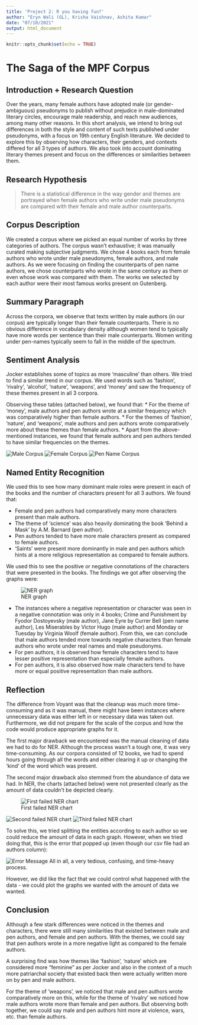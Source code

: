 ```yaml
---
title: 'Project 2: R you having fun?'
author: "Eryn Wali (GL), Krisha Vaishnav, Ashita Kumar"
date: "07/10/2021"
output: html_document
---
```


```r
knitr::opts_chunk$set(echo = TRUE)
```

# The Saga of the MPF Corpus

## Introduction + Research Question 
Over the years, many female authors have adopted male (or gender-ambiguous) pseudonyms to publish without prejudice in male-dominated literary circles, encourage male readership, and reach new audiences, among many other reasons. In this short analysis, we intend to bring out differences in both the style and content of such texts published under pseudonyms, with a focus on 19th century English literature. We decided to explore this by observing how characters, their genders, and contexts differed for all 3 types of authors. We also took into account dominating literary themes present and focus on the differences or similarities between them.


## Research Hypothesis 
> There is a statistical difference in the way gender and themes are portrayed when female authors who write under male pseudonyms are compared with their female and male author counterparts.


## Corpus Description 
We created a corpus where we picked an equal number of works by three categories of authors. The corpus wasn’t exhaustive; it was manually curated making subjective judgments. We chose 4 books each from female authors who wrote under male pseudonyms, female authors, and male authors. As we were focusing on finding the counterparts of pen name authors, we chose counterparts who wrote in the same century as them or even whose work was compared with them. The works we selected by each author were their most famous works present on Gutenberg. 


## Summary Paragraph 
Across the corpora, we observe that texts written by male authors (in our corpus) are typically longer than their female counterparts. There is no obvious difference in vocabulary density although women tend to typically have more words per sentence than their male counterparts. Women writing under pen-names typically seem to fall in the middle of the spectrum. 


## Sentiment Analysis 
Jocker establishes some of topics as more ‘masculine’ than others. We tried to find a similar trend in our corpus. We used words such as ‘fashion’, ‘rivalry’, ‘alcohol’, ‘nature’, ‘weapons’, and ‘money’ and saw the frequency of these themes present in all 3 corpora. 

Observing these tables (attached below), we found that:
* For the theme of ‘money’, male authors and pen authors wrote at a similar frequency which was comparatively higher than female authors.
* For the themes of ‘fashion’, ‘nature’, and ‘weapons’, male authors and pen authors wrote comparatively more about these themes than female authors.
* Apart from the above-mentioned instances, we found that female authors and pen authors tended to have similar frequencies on the themes.

![Male Corpus](\Users\erynw\OneDrive\Desktop\intro to digital humanities\idh_project_2\sent1.jpeg)
![Female Corpus](\Users\erynw\OneDrive\Desktop\intro to digital humanities\idh_project_2\sent2.jpeg)
![Pen Name Corpus](\Users\erynw\OneDrive\Desktop\intro to digital humanities\idh_project_2\sent3.jpeg)

## Named Entity Recognition 
We used this to see how many dominant male roles were present in each of the books and the number of characters present for all 3 authors. We found that:


* Female and pen authors had comparatively many more characters present than male authors.
* The theme of ‘science’ was also heavily dominating the book ‘Behind a Mask’ by A.M. Barnard (pen author).
* Pen authors tended to have more male characters present as compared to female authors.
* ‘Saints’ were present more dominantly in male and pen authors which hints at a more religious representation as compared to female authors.

We used this to see the positive or negative connotations of the characters that were presented in the books. The findings we got after observing the graphs were:

![NER graph](\Users\erynw\OneDrive\Desktop\intro to digital humanities\idh_project_2\ner_final.jpeg)

- The instances where a negative representation or character was seen in a negative connotation was only in 4 books; Crime and Punishment by Fyodor Dostoyevsky (male author), Jane Eyre by Currer Bell (pen name author), Les Miserables by Victor Hugo (male author) and Monday or Tuesday by Virginia Woolf (female author). From this, we can conclude that male authors tended more towards negative characters than female authors who wrote under real names and male pseudonyms. 
- For pen authors, it is observed how female characters tend to have lesser positive representation than especially female authors.
- For pen authors, it is also observed how male characters tend to have more or equal positive representation than male authors.


## Reflection 

The difference from Voyant was that the cleanup was much more time-consuming and as it was manual, there might have been instances where unnecessary data was either left in or necessary data was taken out. Furthermore, we did not prepare for the scale of the corpus and how the code would produce appropriate graphs for it.

The first major drawback we encountered was the manual cleaning of data we had to do for NER. Although the process wasn’t a tough one, it was very time-consuming. As our corpora consisted of 12 books, we had to spend hours going through all the words and either clearing it up or changing the ‘kind’ of the word which was present.

The second major drawback also stemmed from the abundance of data we had. In NER, the charts (attached below) were not presented clearly as the amount of data couldn’t be depicted clearly. 

![First failed NER chart](/Users/erynw/OneDrive/Desktop/intro to digital humanities/idh_project_2/ner_chart.jpeg)

![Second failed NER chart](\Users\erynw\OneDrive\Desktop\intro to digital humanities\idh_project_2\ner_chart_2.jpeg)
![Third failed NER chart](\Users\erynw\OneDrive\Desktop\intro to digital humanities\idh_project_2\ner_error.jpeg)

To solve this, we tried splitting the entities according to each author so we could reduce the amount of data in each graph. However, when we tried doing that, this is the error that popped up (even though our csv file had an authors column): 

![Error Message](\Users\erynw\OneDrive\Desktop\intro to digital humanities\idh_project_2\error.jpeg)
All in all, a very tedious, confusing, and time-heavy process.

However, we did like the fact that we could control what happened with the data - we could plot the graphs we wanted with the amount of data we wanted. 

## Conclusion 
Although a few stark differences were noticed in the themes and characters, there were still many similarities that existed between male and pen authors, and female and pen authors. With the themes, we could say that pen authors wrote in a more negative light as compared to the female authors.

A surprising find was how themes like ‘fashion’, ‘nature’ which are considered more “feminine” as per Jocker and also in the context of a much more patriarchal society that existed back then were actually written more on by pen and male authors.

For the theme of ‘weapons’, we noticed that male and pen authors wrote comparatively more on this, while for the theme of ‘rivalry’ we noticed how male authors wrote more than female and pen authors. But observing both together, we could say male and pen authors hint more at violence, wars, etc. than female authors. 


